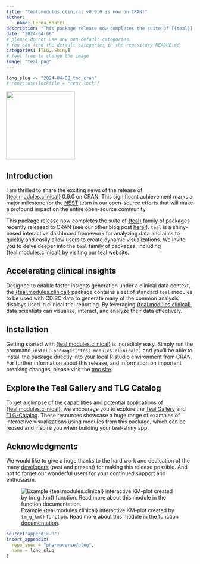 ```yaml
---
title: "teal.modules.clinical v0.9.0 is now on CRAN!"
author:
  - name: Leena Khatri
description: "This package release now completes the suite of [{teal}](https://insightsengineering.github.io/teal/latest-tag/) family of packages recently released to CRAN."
date: "2024-04-08"
# please do not use any non-default categories.
# You can find the default categories in the repository README.md
categories: [TLG, Shiny]
# feel free to change the image
image: "teal.png"
---
```


<!--------------- typical setup ----------------->

```r
long_slug <- "2024-04-08_tmc_cran"
# renv::use(lockfile = "renv.lock")
```

<!--------------- post begins here ----------------->

![](teal.png){width="184"}

## Introduction

I am thrilled to share the exciting news of the release of [{teal.modules.clinical}](https://insightsengineering.github.io/teal.modules.clinical/latest-tag/) 0.9.0 on CRAN.
This significant achievement marks a major milestone for the [NEST](https://insightsengineering.github.io/nest/) team in our open-source efforts that will make a profound impact on the entire open-source community.

This package release now completes the suite of [{teal}](https://insightsengineering.github.io/teal/latest-tag/) family of packages recently released to CRAN (see our other blog post [here!](https://pharmaverse.github.io/blog/posts/2024-02-13_teal_on_cran/teal_on_cran.html)).
`teal` is a shiny-based interactive dashboard framework for analyzing data and aims to quickly and easily allow users to create dynamic visualizations.
We invite you to delve deeper into the `teal` family of packages, including [{teal.modules.clinical}](https://insightsengineering.github.io/teal.modules.clinical/latest-tag/) by visiting our [teal website](https://insightsengineering.github.io/teal/latest-tag/).

## Accelerating clinical insights

Designed to enable faster insights generation under a clinical data context, the [{teal.modules.clinical}](https://insightsengineering.github.io/teal.modules.clinical/latest-tag/) package contains a set of standard `teal` modules to be used with CDISC data to generate many of the common analysis displays used in clinical trial reporting.
By leveraging [{teal.modules.clinical}](https://insightsengineering.github.io/teal.modules.clinical/latest-tag/), data scientists can visualize, interact, and analyze their data effectively.

## Installation

Getting started with [{teal.modules.clinical}](https://insightsengineering.github.io/teal.modules.clinical/latest-tag/) is incredibly easy.
Simply run the command `install.packages("teal.modules.clinical")` and you'll be able to install the package directly into your local R studio environment from CRAN.
For further information about this release, and information on important breaking changes, please visit the [tmc site](https://cran.r-project.org/web/packages/teal.modules.clinical/index.html).

## Explore the Teal Gallery and TLG Catalog

To get a glimpse of the capabilities and potential applications of [{teal.modules.clinical}](https://insightsengineering.github.io/teal.modules.clinical/latest-tag/), we encourage you to explore the [Teal Gallery](https://insightsengineering.github.io/teal.gallery/) and [TLG-Catalog](https://insightsengineering.github.io/tlg-catalog/stable/).
These resources showcase a huge range of examples of interactive visualizations using modules from this package, which can be reused and inspire you when building your teal-shiny app.

## Acknowledgments

We would like to give a huge thanks to the hard work and dedication of the many [developers](https://github.com/insightsengineering/teal.modules.clinical/graphs/contributors) (past and present) for making this release possible.
And not to forget our wonderful users for your continued support and enthusiasm.

![Example {teal.modules.clinical} interactive KM-plot created by `tm_g_km()` function. Read more about this module in the function [documentation](https://insightsengineering.github.io/teal.modules.clinical/latest-tag/reference/tm_g_km.html). ](teal_screenshot.jpg)

<!--------------- appendices go here ----------------->

```r
source("appendix.R")
insert_appendix(
  repo_spec = "pharmaverse/blog",
  name = long_slug
)
```
